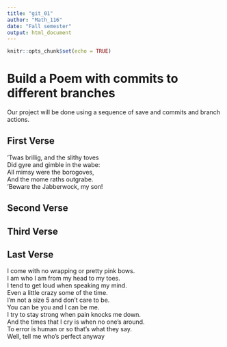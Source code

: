 ---
title: "git_01"
author: "Math_116"
date: "Fall semester"
output: html_document
---

```{r setup, include=FALSE}
knitr::opts_chunk$set(echo = TRUE)
```
# Build a Poem with commits to different branches
Our project will be done using a sequence of save and commits and branch actions.
<!-- Do not modify or change any text in "!--" bracketed areas such as this --- these are instructions to
you, if you change any of this the git program will notice it and compromise your git merging strategy !-->

## First Verse 
<!--Put the first five lines of a poem by Lewis Carrol in this section!-->

'Twas brillig, and the slithy toves  
Did gyre and gimble in the wabe:  
All mimsy were the borogoves,  
And the mome raths outgrabe.  
'Beware the Jabberwock, my son!  

## Second Verse
<!--Put the first five lines of a poem by Robert Frost here!-->

## Third Verse
<!--Put the first two verses of The Walrus and the Carpenter here!-->

## Last Verse
<!--Put a short poem of your choice 8-20 lines,here!-->

I come with no wrapping or pretty pink bows.   
 I am who I am from my head to my toes.  
 I tend to get loud when speaking my mind.   
 Even a little crazy some of the time.   
 I'm not a size 5 and don't care to be.   
 You can be you and I can be me.   
 I try to stay strong when pain knocks me down.   
 And the times that I cry is when no one's around.   
 To error is human or so that's what they say.   
 Well, tell me who's perfect anyway  
